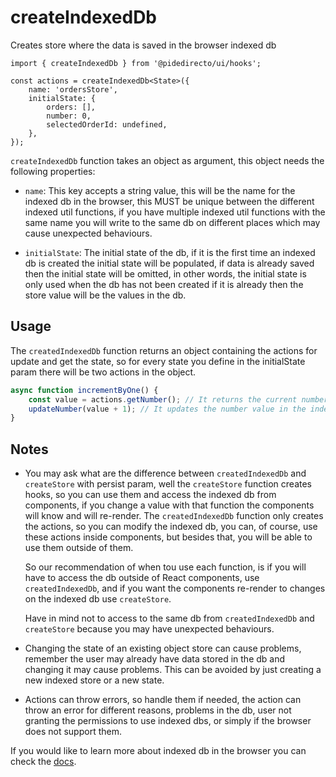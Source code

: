 
<Meta title='hooks/createIndexedDb' />

# createIndexedDb

Creates store where the data is saved in the browser indexed db

```tsx
import { createIndexedDb } from '@pidedirecto/ui/hooks';

const actions = createIndexedDb<State>({
    name: 'ordersStore',
    initialState: {
        orders: [],
        number: 0,
        selectedOrderId: undefined,
    },
});
```

`createIndexedDb` function takes an object as argument, this object needs the following properties:

-   `name`: This key accepts a string value, this will be the name for the indexed db in the browser, this MUST be unique between the different
    indexed util functions, if you have multiple indexed util functions with the same name you will write to the same db on different places
    which may cause unexpected behaviours.

-   `initialState`: The initial state of the db, if it is the first time an indexed db is created the initial state will
    be populated, if data is already saved then the initial state will be omitted, in other words, the initial state is only
    used when the db has not been created if it is already then the store value will be the values in the db.

## Usage

The `createdIndexedDb` function returns an object containing the actions for update and get the state, so for every state you
define in the initialState param there will be two actions in the object.

```ts
async function incrementByOne() {
    const value = actions.getNumber(); // It returns the current number value in the indexed db
    updateNumber(value + 1); // It updates the number value in the indexed db
}
```

## Notes

-   You may ask what are the difference between `createdIndexedDb` and `createStore` with persist param, well the `createStore`
    function creates hooks, so you can use them and access the indexed db from components, if you change a value with that function
    the components will know and will re-render. The `createdIndexedDb` function only creates the actions, so you can modify the
    indexed db, you can, of course, use these actions inside components, but besides that, you will be able to use them outside of them.

    So our recommendation of when tou use each function, is if you will have to access the db outside of React components, use
    `createdIndexedDb`, and if you want the components re-render to changes on the indexed db use `createStore`.

    Have in mind not to access to the same db from `createdIndexedDb` and `createStore` because you may have unexpected
    behaviours.

-   Changing the state of an existing object store can cause problems, remember the user may already have data stored in the db
    and changing it may cause problems. This can be avoided by just creating a new indexed store or a new state.

-   Actions can throw errors, so handle them if needed, the action can throw an error for different reasons, problems in the db,
    user not granting the permissions to use indexed dbs, or simply if the browser does not support them.

If you would like to learn more about indexed db in the browser you can check the [docs](https://developer.mozilla.org/en-US/docs/Web/API/IndexedDB_API).
